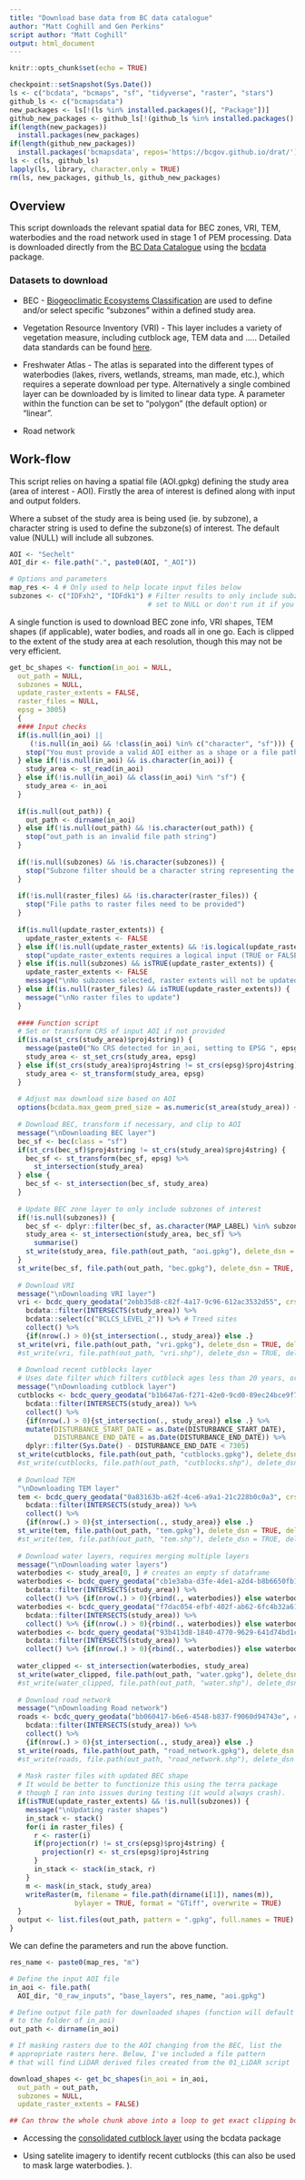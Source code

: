 ```yaml
---
title: "Download base data from BC data catalogue"
author: "Matt Coghill and Gen Perkins"
script author: "Matt Coghill"
output: html_document
---
```


```r
knitr::opts_chunk$set(echo = TRUE)
```

```r
checkpoint::setSnapshot(Sys.Date())
ls <- c("bcdata", "bcmaps", "sf", "tidyverse", "raster", "stars")
github_ls <- c("bcmapsdata")
new_packages <- ls[!(ls %in% installed.packages()[, "Package"])]
github_new_packages <- github_ls[!(github_ls %in% installed.packages()[, "Package"])]
if(length(new_packages))
  install.packages(new_packages)
if(length(github_new_packages))
  install.packages('bcmapsdata', repos='https://bcgov.github.io/drat/')
ls <- c(ls, github_ls)
lapply(ls, library, character.only = TRUE)
rm(ls, new_packages, github_ls, github_new_packages)

```

## Overview 

This script downloads the relevant spatial data for BEC zones, VRI, TEM, waterbodies and the road network used in stage 1 of PEM processing. Data is downloaded directly from the [BC Data Catalogue](https://catalogue.data.gov.bc.ca/dataset?download_audience=Public) using the [bcdata](https://github.com/bcgov/bcdata) package.

### Datasets to download 

* BEC - [Biogeoclimatic Ecosystems Classification](https://catalogue.data.gov.bc.ca/dataset/bec-map) are used to define and/or select specific "subzones" within a defined study area. 

* Vegetation Resource Inventory (VRI) - This layer includes a variety of vegetation measure, including cutblock age, TEM data and ..... Detailed data standards can be found [here](https://www2.gov.bc.ca/gov/content/industry/forestry/managing-our-forest-resources/forest-inventory/data-management-and-access/vri-data-standards).  

* Freshwater Atlas -  The atlas is separated into the different types of waterbodies (lakes, rivers, wetlands, streams, man made, etc.), which requires a seperate download per type. Alternatively a single combined layer can be downloaded by is limited to linear data type. A parameter within the function can be set to "polygon" (the default option) or "linear".  

* Road network 




## Work-flow

This script relies on having a spatial file (AOI.gpkg) defining the study area (area of interest - AOI). Firstly the area of interest is defined along with input and output folders. 

Where a subset of the study area is being used (ie. by subzone), a character string is used to define the subzone(s) of interest. The default value (NULL) will include all subzones. 


```r
AOI <- "Sechelt"
AOI_dir <- file.path(".", paste0(AOI, "_AOI"))

# Options and parameters
map_res <- 4 # Only used to help locate input files below
subzones <- c("IDFxh2", "IDFdk1") # Filter results to only include subzones of interest
                                  # set to NULL or don't run it if you want the full area

```

A single function is used to download BEC zone info, VRI shapes, TEM shapes (if applicable), water bodies, and roads all in one go. Each is clipped to the extent of the study area at each resolution, though this may not be very efficient. 

```r
get_bc_shapes <- function(in_aoi = NULL, 
  out_path = NULL, 
  subzones = NULL, 
  update_raster_extents = FALSE, 
  raster_files = NULL, 
  epsg = 3005) 
  {
  #### Input checks
  if(is.null(in_aoi) || 
     (!is.null(in_aoi) && !class(in_aoi) %in% c("character", "sf"))) {
    stop("You must provide a valid AOI either as a shape or a file path to a shape")
  } else if(!is.null(in_aoi) && is.character(in_aoi)) {
    study_area <- st_read(in_aoi)
  } else if(!is.null(in_aoi) && class(in_aoi) %in% "sf") {
    study_area <- in_aoi
  }
  
  if(is.null(out_path)) {
    out_path <- dirname(in_aoi)
  } else if(!is.null(out_path) && !is.character(out_path)) {
    stop("out_path is an invalid file path string")
  }
  
  if(!is.null(subzones) && !is.character(subzones)) {
    stop("Subzone filter should be a character string representing the subzones to keep")
  }
  
  if(!is.null(raster_files) && !is.character(raster_files)) {
    stop("File paths to raster files need to be provided")
  }
  
  if(is.null(update_raster_extents)) {
    update_raster_extents <- FALSE
  } else if(!is.null(update_raster_extents) && !is.logical(update_raster_extents)) {
    stop("update_raster_extents requires a logical input (TRUE or FALSE)")
  } else if(is.null(subzones) && isTRUE(update_raster_extents)) {
    update_raster_extents <- FALSE
    message("\nNo subzones selected, raster extents will not be updated")
  } else if(is.null(raster_files) && isTRUE(update_raster_extents)) {
    message("\nNo raster files to update")
  }
  
  #### Function script
  # Set or transform CRS of input AOI if not provided
  if(is.na(st_crs(study_area)$proj4string)) {
    message(paste0("No CRS detected for in_aoi, setting to EPSG ", epsg))
    study_area <- st_set_crs(study_area, epsg)
  } else if(st_crs(study_area)$proj4string != st_crs(epsg)$proj4string) {
    study_area <- st_transform(study_area, epsg)
  }
  
  # Adjust max download size based on AOI
  options(bcdata.max_geom_pred_size = as.numeric(st_area(study_area)) + 10)
  
  # Download BEC, transform if necessary, and clip to AOI
  message("\nDownloading BEC layer")
  bec_sf <- bec(class = "sf")
  if(st_crs(bec_sf)$proj4string != st_crs(study_area)$proj4string) {
    bec_sf <- st_transform(bec_sf, epsg) %>% 
      st_intersection(study_area)
  } else {
    bec_sf <- st_intersection(bec_sf, study_area)
  }
  
  # Update BEC zone layer to only include subzones of interest
  if(!is.null(subzones)) {
    bec_sf <- dplyr::filter(bec_sf, as.character(MAP_LABEL) %in% subzones)
    study_area <- st_intersection(study_area, bec_sf) %>% 
      summarise()
    st_write(study_area, file.path(out_path, "aoi.gpkg"), delete_dsn = TRUE, delete_layer = TRUE)
  }
  st_write(bec_sf, file.path(out_path, "bec.gpkg"), delete_dsn = TRUE, delete_layer = TRUE)
  
  # Download VRI
  message("\nDownloading VRI layer")
  vri <- bcdc_query_geodata("2ebb35d8-c82f-4a17-9c96-612ac3532d55", crs = epsg) %>% 
    bcdata::filter(INTERSECTS(study_area)) %>% 
    bcdata::select(c("BCLCS_LEVEL_2")) %>% # Treed sites
    collect() %>% 
    {if(nrow(.) > 0){st_intersection(., study_area)} else .}
  st_write(vri, file.path(out_path, "vri.gpkg"), delete_dsn = TRUE, delete_layer = TRUE)
  #st_write(vri, file.path(out_path, "vri.shp"), delete_dsn = TRUE, delete_layer = TRUE)
  
  # Download recent cutblocks layer
  # Uses date filter which filters cutblock ages less than 20 years, or 7305 days
  message("\nDownloading cutblock layer")
  cutblocks <- bcdc_query_geodata("b1b647a6-f271-42e0-9cd0-89ec24bce9f7", crs = epsg) %>% 
    bcdata::filter(INTERSECTS(study_area)) %>% 
    collect() %>% 
    {if(nrow(.) > 0){st_intersection(., study_area)} else .} %>% 
    mutate(DISTURBANCE_START_DATE = as.Date(DISTURBANCE_START_DATE),
           DISTURBANCE_END_DATE = as.Date(DISTURBANCE_END_DATE)) %>% 
    dplyr::filter(Sys.Date() - DISTURBANCE_END_DATE < 7305)
  st_write(cutblocks, file.path(out_path, "cutblocks.gpkg"), delete_dsn = TRUE, delete_layer = TRUE)
  #st_write(cutblocks, file.path(out_path, "cutblocks.shp"), delete_dsn = TRUE, delete_layer = TRUE)
  
  # Download TEM
  "\nDownloading TEM layer"
  tem <- bcdc_query_geodata("0a83163b-a62f-4ce6-a9a1-21c228b0c0a3", crs = epsg) %>%
    bcdata::filter(INTERSECTS(study_area)) %>%
    collect() %>% 
    {if(nrow(.) > 0){st_intersection(., study_area)} else .}
  st_write(tem, file.path(out_path, "tem.gpkg"), delete_dsn = TRUE, delete_layer = TRUE)
  #st_write(tem, file.path(out_path, "tem.shp"), delete_dsn = TRUE, delete_layer = TRUE)
  
  # Download water layers, requires merging multiple layers
  message("\nDownloading water layers")
  waterbodies <- study_area[0, ] # creates an empty sf dataframe
  waterbodies <- bcdc_query_geodata("cb1e3aba-d3fe-4de1-a2d4-b8b6650fb1f6", crs = epsg) %>% # lakes
    bcdata::filter(INTERSECTS(study_area)) %>% 
    collect() %>% {if(nrow(.) > 0){rbind(., waterbodies)} else waterbodies}
  waterbodies <- bcdc_query_geodata("f7dac054-efbf-402f-ab62-6fc4b32a619e", crs = epsg) %>% # rivers
    bcdata::filter(INTERSECTS(study_area)) %>% 
    collect() %>% {if(nrow(.) > 0){rbind(., waterbodies)} else waterbodies}
  waterbodies <- bcdc_query_geodata("93b413d8-1840-4770-9629-641d74bd1cc6", crs = epsg) %>% # wetlands
    bcdata::filter(INTERSECTS(study_area)) %>% 
    collect() %>% {if(nrow(.) > 0){rbind(., waterbodies)} else waterbodies}
  
  water_clipped <- st_intersection(waterbodies, study_area) 
  st_write(water_clipped, file.path(out_path, "water.gpkg"), delete_dsn = TRUE, delete_layer = TRUE)
  #st_write(water_clipped, file.path(out_path, "water.shp"), delete_dsn = TRUE, delete_layer = TRUE)
  
  # Download road network
  message("\nDownloading Road network")
  roads <- bcdc_query_geodata("bb060417-b6e6-4548-b837-f9060d94743e", crs = epsg) %>% 
    bcdata::filter(INTERSECTS(study_area)) %>% 
    collect() %>% 
    {if(nrow(.) > 0){st_intersection(., study_area)} else .}
  st_write(roads, file.path(out_path, "road_network.gpkg"), delete_dsn = TRUE, delete_layer = TRUE)
  #st_write(roads, file.path(out_path, "road_network.shp"), delete_dsn = TRUE, delete_layer = TRUE)
  
  # Mask raster files with updated BEC shape
  # It would be better to functionize this using the terra package
  # though I ran into issues during testing (it would always crash).
  if(isTRUE(update_raster_extents) && !is.null(subzones)) {
    message("\nUpdating raster shapes")
    in_stack <- stack()
    for(i in raster_files) {
      r <- raster(i)
      if(projection(r) != st_crs(epsg)$proj4string) {
        projection(r) <- st_crs(epsg)$proj4string
      }
      in_stack <- stack(in_stack, r)
    }
    m <- mask(in_stack, study_area)
    writeRaster(m, filename = file.path(dirname(i[1]), names(m)), 
                bylayer = TRUE, format = "GTiff", overwrite = TRUE)
  }
  output <- list.files(out_path, pattern = ".gpkg", full.names = TRUE)
}
```

We can define the parameters and run the above function.

```r
res_name <- paste0(map_res, "m")

# Define the input AOI file
in_aoi <- file.path(
  AOI_dir, "0_raw_inputs", "base_layers", res_name, "aoi.gpkg")

# Define output file path for downloaded shapes (function will default
# to the folder of in_aoi)
out_path <- dirname(in_aoi)

# If masking rasters due to the AOI changing from the BEC, list the
# appropriate rasters here. Below, I've included a file pattern
# that will find LiDAR derived files created from the 01_LiDAR script

download_shapes <- get_bc_shapes(in_aoi = in_aoi, 
  out_path = out_path, 
  subzones = NULL, 
  update_raster_extents = FALSE)

## Can throw the whole chunk above into a loop to get exact clipping boundaries for multiple resolutions
```

* Accessing the [consolidated cutblock layer](https://catalogue.data.gov.bc.ca/dataset/harvested-areas-of-bc-consolidated-cutblocks-) using the bcdata package 

* Using satelite imagery to identify recent cutblocks (this can also be used to mask large waterbodies. ).

